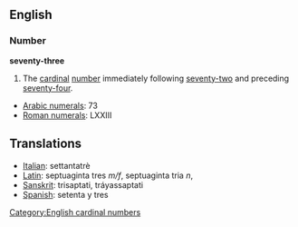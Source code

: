 ==English==
=== Number ===
'''seventy-three'''

#The [[cardinal]] [[number]] immediately following [[seventy-two]] and preceding [[seventy-four]].

*[[w:Arabic Numerals|Arabic numerals]]: 73
*[[w:Roman numerals|Roman numerals]]: LXXIII

==Translations==
*[[Italian]]: settantatrè
*[[Latin]]: septuaginta tres ''m/f'', septuaginta tria ''n'', 
*[[Sanskrit]]: trisaptati, tráyassaptati 
*[[Spanish]]: setenta y tres

[[Category:English cardinal numbers]]